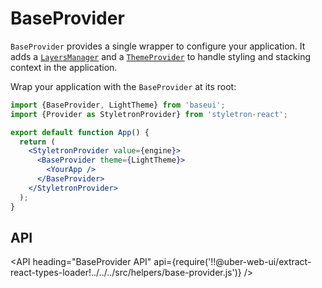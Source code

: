 <!--
Copyright (c) 2018-2019 Uber Technologies, Inc.

This source code is licensed under the MIT license found in the
LICENSE file in the root directory of this source tree.
-->



# BaseProvider

`BaseProvider` provides a single wrapper to configure your application.
It adds a [`LayersManager`](https://baseweb.design/components/layer/)
and a [`ThemeProvider`](https://baseweb.design/theming/custom-themes/)
to handle styling and stacking context in the application.

Wrap your application with the `BaseProvider` at its root:

```jsx
import {BaseProvider, LightTheme} from 'baseui';
import {Provider as StyletronProvider} from 'styletron-react';

export default function App() {
  return (
    <StyletronProvider value={engine}>
      <BaseProvider theme={LightTheme}>
        <YourApp />
      </BaseProvider>
    </StyletronProvider>
  );
}
```

## API

<API
  heading="BaseProvider API"
  api={require('!!@uber-web-ui/extract-react-types-loader!../../../src/helpers/base-provider.js')}
/>
